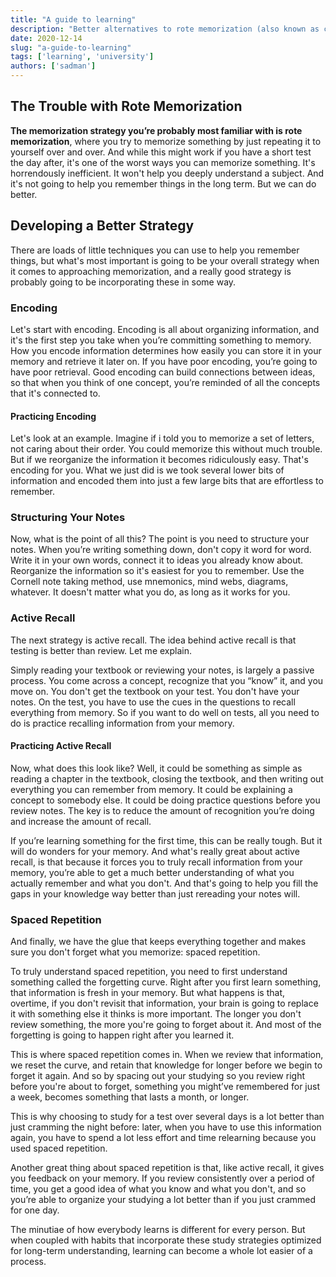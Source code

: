 ```yaml
---
title: "A guide to learning"
description: "Better alternatives to rote memorization (also known as cramming the night before an exam)"
date: 2020-12-14
slug: "a-guide-to-learning"
tags: ['learning', 'university']
authors: ['sadman']
---
```


## The Trouble with Rote Memorization

**The memorization strategy you’re probably most familiar with is rote memorization**, where you try to memorize something by just repeating it to yourself over and over. And while this might work if you have a short test the day after, it's one of the worst ways you can memorize something. It's horrendously inefficient. It won't help you deeply understand a subject. And it's not going to help you remember things in the long term. But we can do better.

## Developing a Better Strategy

There are loads of little techniques you can use to help you remember things, but what's most important is going to be your overall strategy when it comes to approaching memorization, and a really good strategy is probably going to be incorporating these in some way.

### Encoding

Let's start with encoding. Encoding is all about organizing information, and it's the first step you take when you’re committing something to memory. How you encode information determines how easily you can store it in your memory and retrieve it later on. If you have poor encoding, you’re going to have poor retrieval. Good encoding can build connections between ideas, so that when you think of one concept, you’re reminded of all the concepts that it's connected to.

#### Practicing Encoding

Let's look at an example. Imagine if i told you to memorize a set of letters, not caring about their order. You could memorize this without much trouble. But if we reorganize the information it becomes ridiculously easy. That's encoding for you. What we just did is we took several lower bits of information and encoded them into just a few large bits that are effortless to remember.

### Structuring Your Notes

Now, what is the point of all this? The point is you need to structure your notes. When you’re writing something down, don't copy it word for word. Write it in your own words, connect it to ideas you already know about. Reorganize the information so it's easiest for you to remember. Use the Cornell note taking method, use mnemonics, mind webs, diagrams, whatever. It doesn't matter what you do, as long as it works for you.

### Active Recall

The next strategy is active recall. The idea behind active recall is that testing is better than review. Let me explain.

Simply reading your textbook or reviewing your notes, is largely a passive process. You come across a concept, recognize that you “know” it, and you move on. You don't get the textbook on your test. You don't have your notes. On the test, you have to use the cues in the questions to recall everything from memory. So if you want to do well on tests, all you need to do is practice recalling information from your memory.

#### Practicing Active Recall

Now, what does this look like? Well, it could be something as simple as reading a chapter in the textbook, closing the textbook, and then writing out everything you can remember from memory. It could be explaining a concept to somebody else. It could be doing practice questions before you review notes. The key is to reduce the amount of recognition you’re doing and increase the amount of recall.

If you’re learning something for the first time, this can be really tough. But it will do wonders for your memory. And what's really great about active recall, is that because it forces you to truly recall information from your memory, you’re able to get a much better understanding of what you actually remember and what you don't. And that's going to help you fill the gaps in your knowledge way better than just rereading your notes will.

### Spaced Repetition

And finally, we have the glue that keeps everything together and makes sure you don't forget what you memorize: spaced repetition.

To truly understand spaced repetition, you need to first understand something called the forgetting curve. Right after you first learn something, that information is fresh in your memory. But what happens is that, overtime, if you don't revisit that information, your brain is going to replace it with something else it thinks is more important. The longer you don't review something, the more you're going to forget about it. And most of the forgetting is going to happen right after you learned it.

This is where spaced repetition comes in. When we review that information, we reset the curve, and retain that knowledge for longer before we begin to forget it again. And so by spacing out your studying so you review right before you're about to forget, something you might’ve remembered for just a week, becomes something that lasts a month, or longer.

This is why choosing to study for a test over several days is a lot better than just cramming the night before: later, when you have to use this information again, you have to spend a lot less effort and time relearning because you used spaced repetition.

Another great thing about spaced repetition is that, like active recall, it gives you feedback on your memory. If you review consistently over a period of time, you get a good idea of what you know and what you don't, and so you’re able to organize your studying a lot better than if you just crammed for one day.

The minutiae of how everybody learns is different for every person. But when coupled with habits that incorporate these study strategies optimized for long-term understanding, learning can become a whole lot easier of a process.

